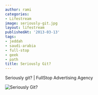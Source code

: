 ```yaml
---
author: rami
categories:
- Lifestream
image: seriously-git.jpg
layout: lifestream
publishedAt: '2013-03-13'
tags:
- jeddah
- saudi-arabia
- full-stop
- geek
- path
title: Seriously Git?
---
```


Seriously git? | FullStop Advertising Agency

![Seriously Git?](/assets/images/content/lifestream/seriously-git.jpg)
